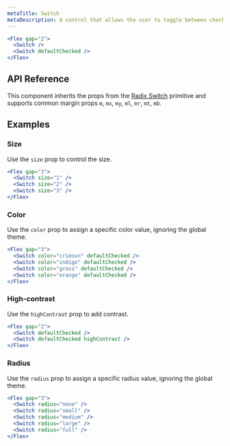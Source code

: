 ```yaml
---
metaTitle: Switch
metaDescription: A control that allows the user to toggle between checked and not checked.
---
```


```jsx live=true
<Flex gap="2">
  <Switch />
  <Switch defaultChecked />
</Flex>
```

## API Reference

This component inherits the props from the [Radix Switch](/docs/primitives/components/switch) primitive and supports common margin props `m`, `mx`, `my`, `ml`, `mr`, `mt`, `mb`.

<ThemesPropsTable name="switch" />

## Examples

### Size

Use the `size` prop to control the size.

```jsx live=true
<Flex gap="3">
  <Switch size="1" />
  <Switch size="2" />
  <Switch size="3" />
</Flex>
```

### Color

Use the `color` prop to assign a specific color value, ignoring the global theme.

```jsx live=true
<Flex gap="3">
  <Switch color="crimson" defaultChecked />
  <Switch color="indigo" defaultChecked />
  <Switch color="grass" defaultChecked />
  <Switch color="orange" defaultChecked />
</Flex>
```

### High-contrast

Use the `highContrast` prop to add contrast.

```jsx live=true
<Flex gap="2">
  <Switch defaultChecked />
  <Switch defaultChecked highContrast />
</Flex>
```

### Radius

Use the `radius` prop to assign a specific radius value, ignoring the global theme.

```jsx live=true
<Flex gap="3">
  <Switch radius="none" />
  <Switch radius="small" />
  <Switch radius="medium" />
  <Switch radius="large" />
  <Switch radius="full" />
</Flex>
```
